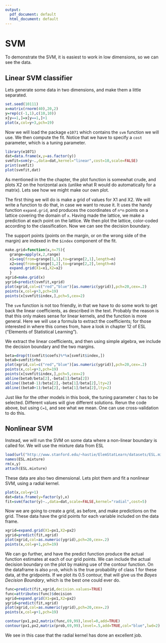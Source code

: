 ```yaml
---
output:
  pdf_document: default
  html_document: default
---
```

SVM
========================================================
To demonstrate the SVM, it is easiest to work in low dimensions, so we can see the data.

Linear SVM classifier
---------------------
Lets generate some data in two dimensions, and make them a little separated.
```r
set.seed(10111)
x=matrix(rnorm(40),20,2)
y=rep(c(-1,1),c(10,10))
x[y==1,]=x[y==1,]+1
plot(x,col=y+3,pch=19)
```

Now we will load the package `e1071` which contains the `svm` function we will use. We then compute the fit. Notice that we have to specify a `cost` parameter, which is a tuning parameter. 
```r
library(e1071)
dat=data.frame(x,y=as.factor(y))
svmfit=svm(y~.,data=dat,kernel="linear",cost=10,scale=FALSE)
print(svmfit)
plot(svmfit,dat)
```

As mentioned in the the chapter, the plot function is somewhat crude, and plots X2 on the horizontal axis (unlike what R would do automatically for a matrix). Lets see how we might make our own plot.

The first thing we will do is make a grid of values for X1 and X2. We will write a function to do that,
in case we want to reuse it. It uses the handy function `expand.grid`, and produces the coordinates of `n*n` points on a lattice covering the domain of `x`. Having made the lattice, we make a prediction at each point on the lattice. We then plot the lattice, color-coded according to the classification. Now we can see the decision boundary.

The support points (points on the margin, or on the wrong side of the margin) are indexed in the `$index` component of the fit.

```r
make.grid=function(x,n=75){
  grange=apply(x,2,range)
  x1=seq(from=grange[1,1],to=grange[2,1],length=n)
  x2=seq(from=grange[1,2],to=grange[2,2],length=n)
  expand.grid(X1=x1,X2=x2)
  }
xgrid=make.grid(x)
ygrid=predict(svmfit,xgrid)
plot(xgrid,col=c("red","blue")[as.numeric(ygrid)],pch=20,cex=.2)
points(x,col=y+3,pch=19)
points(x[svmfit$index,],pch=5,cex=2)
```

The `svm` function is not too friendly, in that we have to do some work to get back the linear coefficients, as described in the text. Probably the reason is that this only makes sense for linear kernels, and the function is more general. Here we will use a formula to extract the coefficients; for those interested in where this comes from, have a look in chapter 12 of ESL ("Elements of Statistical Learning").

We extract the linear coefficients, and then using simple algebra, we include the decision boundary and the two margins.

```r
beta=drop(t(svmfit$coefs)%*%x[svmfit$index,])
beta0=svmfit$rho
plot(xgrid,col=c("red","blue")[as.numeric(ygrid)],pch=20,cex=.2)
points(x,col=y+3,pch=19)
points(x[svmfit$index,],pch=5,cex=2)
abline(beta0/beta[2],-beta[1]/beta[2])
abline((beta0-1)/beta[2],-beta[1]/beta[2],lty=2)
abline((beta0+1)/beta[2],-beta[1]/beta[2],lty=2)
```

Just like for the other models in this book, the tuning parameter `C` has to be selected.
Different values will give different solutions. Rerun the code above, but using `C=1`, and see what we mean. One can use cross-validation to do this.


Nonlinear SVM
--------------
Instead, we will run the SVM on some data where a non-linear boundary is called for. We will use the mixture data from ESL

```r
load(url("http://www.stanford.edu/~hastie/ElemStatLearn/datasets/ESL.mixture.rda"))
names(ESL.mixture)
rm(x,y)
attach(ESL.mixture)
```

These data are also two dimensional. Lets plot them and fit a nonlinear SVM, using a radial kernel.
```r
plot(x,col=y+1)
dat=data.frame(y=factor(y),x)
fit=svm(factor(y)~.,data=dat,scale=FALSE,kernel="radial",cost=5)
```

Now we are going to create a grid, as before, and make predictions on the grid.
These data have the grid points for each variable included on the data frame.
```r
xgrid=expand.grid(X1=px1,X2=px2)
ygrid=predict(fit,xgrid)
plot(xgrid,col=as.numeric(ygrid),pch=20,cex=.2)
points(x,col=y+1,pch=19)
```

We can go further, and have the predict function produce the actual function estimates at each of our grid points. We can include the actual decision boundary on the plot by making use of the contour function. On the dataframe is also `prob`, which is the true probability of class 1 for these data, at the gridpoints. If we plot its 0.5 contour, that will give us the _Bayes Decision Boundary_, which is the best one could ever do.
```r
func=predict(fit,xgrid,decision.values=TRUE)
func=attributes(func)$decision
xgrid=expand.grid(X1=px1,X2=px2)
ygrid=predict(fit,xgrid)
plot(xgrid,col=as.numeric(ygrid),pch=20,cex=.2)
points(x,col=y+1,pch=19)

contour(px1,px2,matrix(func,69,99),level=0,add=TRUE)
contour(px1,px2,matrix(prob,69,99),level=.5,add=TRUE,col="blue",lwd=2)
```

We see in this case that the radial kernel has done an excellent job.